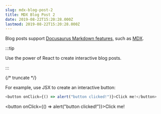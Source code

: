 ```yaml
---
slug: mdx-blog-post-2
title: MDX Blog Post 2
date: 2019-08-22T15:20:28.000Z
lastmod: 2019-08-22T15:20:28.000Z
---
```


Blog posts support [Docusaurus Markdown features](https://docusaurus.io/docs/markdown-features), such as [MDX](https://mdxjs.com/).

:::tip

Use the power of React to create interactive blog posts.

:::

{/* truncate */}

For example, use JSX to create an interactive button:

```js
<button onClick={() => alert("button clicked!")}>Click me!</button>
```

<button onClick={() => alert("button clicked!")}>Click me!</button>
